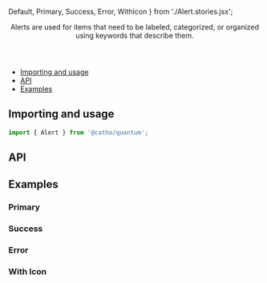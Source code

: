 


  Default,
  Primary,
  Success,
  Error,
  WithIcon
} from './Alert.stories.jsx';

<Meta title="Alert" component={Alert}  />

<Header title="Alert">
  Alerts are used for items that need to be labeled,
  categorized, or organized using keywords that describe them.
</Header>

- [Importing and usage](#importing)
- [API](#api)
- [Examples](#examples)

## <a id="importing"></a>Importing and usage

```js
import { Alert } from '@catho/quantum';
```

<Canvas>
  <Story story={Default} />
</Canvas>

## <a id="api"></a>API

<ArgsTable of={Alert} />

## <a id="examples"></a>Examples

### Primary

<Canvas>
  <Story story={Primary} />
</Canvas>

### Success

<Canvas>
  <Story story={Success} />
</Canvas>

### Error

<Canvas>
  <Story story={Error} />
</Canvas>

### With Icon

<Canvas>
  <Story story={WithIcon} />
</Canvas>